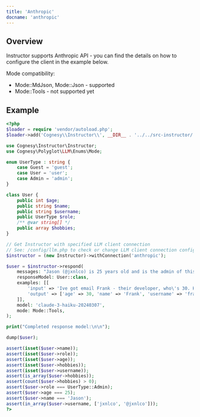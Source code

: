 ```yaml
---
title: 'Anthropic'
docname: 'anthropic'
---
```


## Overview

Instructor supports Anthropic API - you can find the details on how to configure
the client in the example below.

Mode compatibility:
- Mode::MdJson, Mode::Json - supported
- Mode::Tools - not supported yet


## Example

```php
<?php
$loader = require 'vendor/autoload.php';
$loader->add('Cognesy\\Instructor\\', __DIR__ . '../../src-instructor/');

use Cognesy\Instructor\Instructor;
use Cognesy\Polyglot\LLM\Enums\Mode;

enum UserType : string {
    case Guest = 'guest';
    case User = 'user';
    case Admin = 'admin';
}

class User {
    public int $age;
    public string $name;
    public string $username;
    public UserType $role;
    /** @var string[] */
    public array $hobbies;
}

// Get Instructor with specified LLM client connection
// See: /config/llm.php to check or change LLM client connection configuration details
$instructor = (new Instructor)->withConnection('anthropic');

$user = $instructor->respond(
    messages: "Jason (@jxnlco) is 25 years old and is the admin of this project. He likes playing football and reading books.",
    responseModel: User::class,
    examples: [[
        'input' => 'Ive got email Frank - their developer, who\'s 30. He asked to come back to him frank@hk.ch. Btw, he plays on drums!',
        'output' => ['age' => 30, 'name' => 'Frank', 'username' => 'frank@hk.ch', 'role' => 'developer', 'hobbies' => ['playing drums'],],
    ]],
    model: 'claude-3-haiku-20240307',
    mode: Mode::Tools,
);

print("Completed response model:\n\n");

dump($user);

assert(isset($user->name));
assert(isset($user->role));
assert(isset($user->age));
assert(isset($user->hobbies));
assert(isset($user->username));
assert(is_array($user->hobbies));
assert(count($user->hobbies) > 0);
assert($user->role === UserType::Admin);
assert($user->age === 25);
assert($user->name === 'Jason');
assert(in_array($user->username, ['jxnlco', '@jxnlco']));
?>
```
